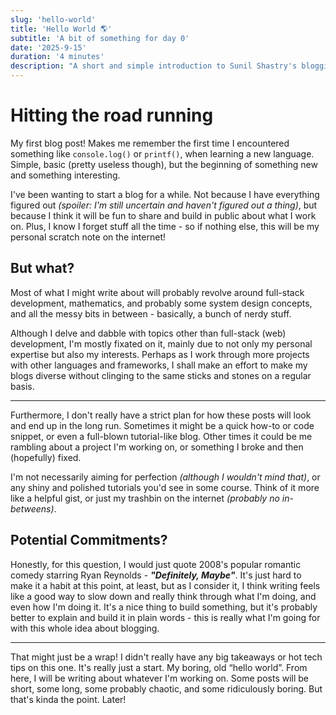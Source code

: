 ```yaml
---
slug: 'hello-world'
title: 'Hello World 🌎'
subtitle: 'A bit of something for day 0'
date: '2025-9-15'
duration: '4 minutes'
description: "A short and simple introduction to Sunil Shastry's blogging journey. Sunil Shastry writes about his interests, reasons and motivation behind starting a blog."
---
```


# Hitting the road running

My first blog post! Makes me remember the first time I encountered something like `console.log()` or
`printf()`, when learning a new language. Simple, basic (pretty useless though), but the beginning of something new and something interesting.

I've been wanting to start a blog for a while. Not because I have everything figured out _(spoiler: I'm still uncertain and haven't figured out a thing)_, but because I think it will be fun to share and build in public about what I work on. Plus, I know I forget stuff all the time - so if nothing else, this will be my personal scratch note on the internet!

## But what?

Most of what I might write about will probably revolve around full-stack development, mathematics, and probably some system design concepts, and all the messy bits in between - basically, a bunch of nerdy stuff.

Although I delve and dabble with topics other than full-stack (web) development, I'm mostly fixated on it, mainly due to not only my personal expertise but also my interests. Perhaps as I work through more projects with other languages and frameworks, I shall make an effort to make my blogs diverse without clinging to the same sticks and stones on a regular basis.

---

Furthermore, I don't really have a strict plan for how these posts will look and end up in the long run. Sometimes it might be a quick how-to or code snippet, or even a full-blown tutorial-like blog. Other times it could be me rambling about a project I'm working on, or something I broke and then (hopefully) fixed.

I'm not necessarily aiming for perfection _(although I wouldn't mind that)_, or any shiny and polished tutorials you'd see in some course. Think of it more like a helpful gist, or just my trashbin on the internet _(probably no in-betweens)_.

## Potential Commitments?

Honestly, for this question, I would just quote 2008's popular romantic comedy starring Ryan Reynolds - **_"Definitely, Maybe"_**. It's just hard to make it a habit at this point, at least, but as I consider it, I think writing feels like a good way to slow down and really think through what I'm doing, and even how I'm doing it. It's a nice thing to build something, but it's probably better to explain and build it in plain words - this is really what I'm going for with this whole idea about blogging.

---

That might just be a wrap! I didn't really have any big takeaways or hot tech tips on this one. It's really just a start. My boring, old “hello world”. From here, I will be writing about whatever I'm working on. Some posts will be short, some long, some probably chaotic, and some ridiculously boring. But that's kinda the point. Later!
